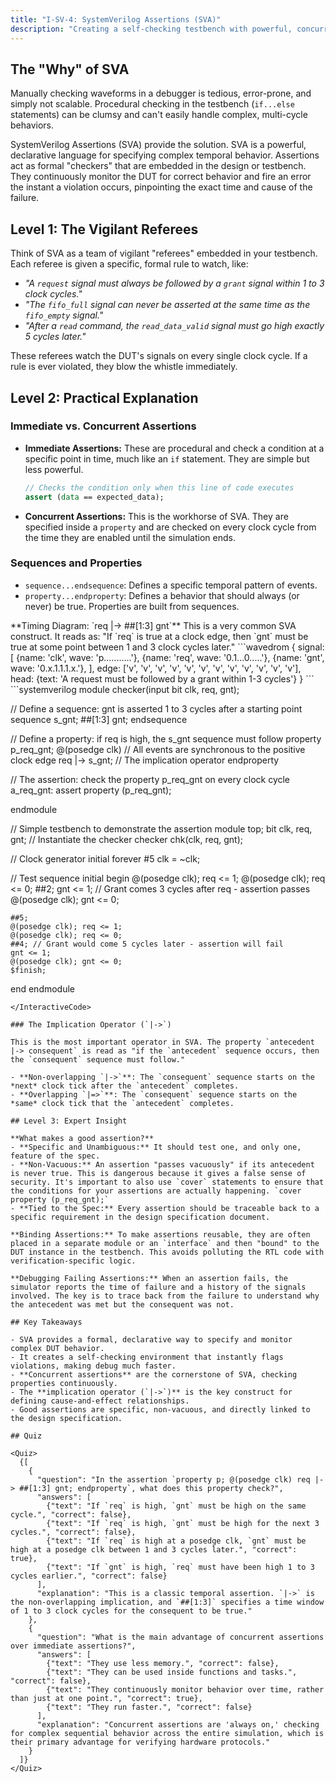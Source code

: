 ```yaml
---
title: "I-SV-4: SystemVerilog Assertions (SVA)"
description: "Creating a self-checking testbench with powerful, concurrent assertions."
---
```



## The "Why" of SVA

Manually checking waveforms in a debugger is tedious, error-prone, and simply not scalable. Procedural checking in the testbench (`if...else` statements) can be clumsy and can't easily handle complex, multi-cycle behaviors.

SystemVerilog Assertions (SVA) provide the solution. SVA is a powerful, declarative language for specifying complex temporal behavior. Assertions act as formal "checkers" that are embedded in the design or testbench. They continuously monitor the DUT for correct behavior and fire an error the instant a violation occurs, pinpointing the exact time and cause of the failure.

## Level 1: The Vigilant Referees

Think of SVA as a team of vigilant "referees" embedded in your testbench. Each referee is given a specific, formal rule to watch, like:

- *"A `request` signal must always be followed by a `grant` signal within 1 to 3 clock cycles."*
- *"The `fifo_full` signal can never be asserted at the same time as the `fifo_empty` signal."*
- *"After a `read` command, the `read_data_valid` signal must go high exactly 5 cycles later."*

These referees watch the DUT's signals on every single clock cycle. If a rule is ever violated, they blow the whistle immediately.

## Level 2: Practical Explanation

### Immediate vs. Concurrent Assertions

- **Immediate Assertions:** These are procedural and check a condition at a specific point in time, much like an `if` statement. They are simple but less powerful.
  ```systemverilog
  // Checks the condition only when this line of code executes
  assert (data == expected_data);
  ```
- **Concurrent Assertions:** This is the workhorse of SVA. They are specified inside a `property` and are checked on every clock cycle from the time they are enabled until the simulation ends.

### Sequences and Properties

- `sequence...endsequence`: Defines a specific temporal pattern of events.
- `property...endproperty`: Defines a behavior that should always (or never) be true. Properties are built from sequences.

<Panel>
**Timing Diagram: `req |-> ##[1:3] gnt`**
This is a very common SVA construct. It reads as: "If `req` is true at a clock edge, then `gnt` must be true at some point between 1 and 3 clock cycles later."
```wavedrom
{
  signal: [
    {name: 'clk', wave: 'p...........'},
    {name: 'req', wave: '0.1...0.....'},
    {name: 'gnt', wave: '0.x.1.1.1.x.'},
  ],
  edge: ['v', 'v', 'v', 'v', 'v', 'v', 'v', 'v', 'v', 'v', 'v', 'v'],
  head: {text: 'A request must be followed by a grant within 1-3 cycles'}
}
```
</Panel>


<InteractiveCode>
```systemverilog
module checker(input bit clk, req, gnt);

  // Define a sequence: gnt is asserted 1 to 3 cycles after a starting point
  sequence s_gnt;
    ##[1:3] gnt;
  endsequence

  // Define a property: if req is high, the s_gnt sequence must follow
  property p_req_gnt;
    @(posedge clk) // All events are synchronous to the positive clock edge
    req |-> s_gnt; // The implication operator
  endproperty

  // The assertion: check the property p_req_gnt on every clock cycle
  a_req_gnt: assert property (p_req_gnt);

endmodule

// Simple testbench to demonstrate the assertion
module top;
  bit clk, req, gnt;
  // Instantiate the checker
  checker chk(clk, req, gnt);

  // Clock generator
  initial forever #5 clk = ~clk;

  // Test sequence
  initial begin
    @(posedge clk); req <= 1;
    @(posedge clk); req <= 0;
    ##2;
    gnt <= 1; // Grant comes 3 cycles after req - assertion passes
    @(posedge clk); gnt <= 0;

    ##5;
    @(posedge clk); req <= 1;
    @(posedge clk); req <= 0;
    ##4; // Grant would come 5 cycles later - assertion will fail
    gnt <= 1;
    @(posedge clk); gnt <= 0;
    $finish;
  end
endmodule
```
</InteractiveCode>

### The Implication Operator (`|->`)

This is the most important operator in SVA. The property `antecedent |-> consequent` is read as "if the `antecedent` sequence occurs, then the `consequent` sequence must follow."

- **Non-overlapping `|->`**: The `consequent` sequence starts on the *next* clock tick after the `antecedent` completes.
- **Overlapping `|=>`**: The `consequent` sequence starts on the *same* clock tick that the `antecedent` completes.

## Level 3: Expert Insight

**What makes a good assertion?**
- **Specific and Unambiguous:** It should test one, and only one, feature of the spec.
- **Non-Vacuous:** An assertion "passes vacuously" if its antecedent is never true. This is dangerous because it gives a false sense of security. It's important to also use `cover` statements to ensure that the conditions for your assertions are actually happening. `cover property (p_req_gnt);`
- **Tied to the Spec:** Every assertion should be traceable back to a specific requirement in the design specification document.

**Binding Assertions:** To make assertions reusable, they are often placed in a separate module or an `interface` and then "bound" to the DUT instance in the testbench. This avoids polluting the RTL code with verification-specific logic.

**Debugging Failing Assertions:** When an assertion fails, the simulator reports the time of failure and a history of the signals involved. The key is to trace back from the failure to understand why the antecedent was met but the consequent was not.

## Key Takeaways

- SVA provides a formal, declarative way to specify and monitor complex DUT behavior.
- It creates a self-checking environment that instantly flags violations, making debug much faster.
- **Concurrent assertions** are the cornerstone of SVA, checking properties continuously.
- The **implication operator (`|->`)** is the key construct for defining cause-and-effect relationships.
- Good assertions are specific, non-vacuous, and directly linked to the design specification.

## Quiz

<Quiz>
  {[
    {
      "question": "In the assertion `property p; @(posedge clk) req |-> ##[1:3] gnt; endproperty`, what does this property check?",
      "answers": [
        {"text": "If `req` is high, `gnt` must be high on the same cycle.", "correct": false},
        {"text": "If `req` is high, `gnt` must be high for the next 3 cycles.", "correct": false},
        {"text": "If `req` is high at a posedge clk, `gnt` must be high at a posedge clk between 1 and 3 cycles later.", "correct": true},
        {"text": "If `gnt` is high, `req` must have been high 1 to 3 cycles earlier.", "correct": false}
      ],
      "explanation": "This is a classic temporal assertion. `|->` is the non-overlapping implication, and `##[1:3]` specifies a time window of 1 to 3 clock cycles for the consequent to be true."
    },
    {
      "question": "What is the main advantage of concurrent assertions over immediate assertions?",
      "answers": [
        {"text": "They use less memory.", "correct": false},
        {"text": "They can be used inside functions and tasks.", "correct": false},
        {"text": "They continuously monitor behavior over time, rather than just at one point.", "correct": true},
        {"text": "They run faster.", "correct": false}
      ],
      "explanation": "Concurrent assertions are 'always on,' checking for complex sequential behavior across the entire simulation, which is their primary advantage for verifying hardware protocols."
    }
  ]}
</Quiz>
